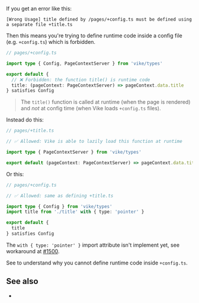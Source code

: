 
If you get an error like this:

```
[Wrong Usage] title defined by /pages/+config.ts must be defined using a separate file +title.ts
```

Then this means you're trying to define runtime code inside <Link href="/config">a config file (e.g. `+config.ts`)</Link> which is forbidden.

```ts
// pages/+config.ts

import type { Config, PageContextServer } from 'vike/types'

export default {
  // ❌ Forbidden: the function title() is runtime code
  title: (pageContext: PageContextServer) => pageContext.data.title
} satisfies Config
```

> The `title()` function is called at runtime (when the page is rendered) and *not* at config time (when Vike loads `+config.ts` files).

Instead do this:

```ts
// pages/+title.ts

// ✅ Allowed: Vike is able to lazily load this function at runtime

import type { PageContextServer } from 'vike/types'

export default (pageContext: PageContextServer) => pageContext.data.title
```

Or this:

```ts
// pages/+config.ts

// ✅ Allowed: same as defining +title.ts

import type { Config } from 'vike/types'
import title from './title' with { type: 'pointer' }

export default {
  title
} satisfies Config
```

<Construction>The `with { type: 'pointer' }` import attribute isn't implement yet, see workaround at [#1500](https://github.com/vikejs/vike/issues/1500).</Construction>

See <Link href="/config#pointer-imports" /> to understand why you cannot define runtime code inside `+config.ts`.


## See also

- <Link href="/config#pointer-imports" />
